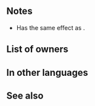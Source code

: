 {{SkillPage Tabs}}{{Weapon Infobox
|tagid=SID_竜殺の暗器
|weaponType=Dagger
|might=8
|range=2
|effectiveness=Dragon
|effect=Effective against dragon foes. Disables unit's and foe's skills that change attack priority. After combat, if unit attacked, inflicts Def/Res-5 on target and foes within 2 spaces of target through their next actions.
|cost=200
|exclusive=0
|statModifiers=0,8,0,0,0
|next=Dragonslasher+
|promotionRarity=5
|promotionTier=1
|required=Steel Dagger
|properties=random_owner
}}
==Notes==
{{Effective damage bonus|dragon}}
* Has the same effect as {{St|Hardy Bearing 3}}.
{{Hardy Bearing}}
{{IfUnitAttacked}}
{{Penalties}}

==List of owners==
{{Skill Hero List}}
==In other languages==
{{OtherLanguages
|english=Dragonslasher
|japanese=竜殺の暗器
|german=Drachenschlitzer
|spanishEU=Azote dragontino
|spanishLA=Azote dragontino
|french=Trépas-dragon
|italian=Abbattidraghi
|chineseTW=破龍暗器
|portuguese=Golpeiadragão
}}
==See also==
{{See also skills|cond=Description LIKE '%isables unit_s and foe_s skills that change attack priority%'}}
{{Weapons Navbox}}